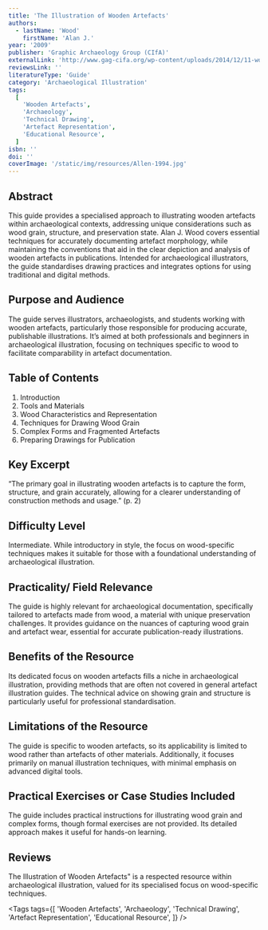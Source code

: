 ```yaml
---
title: 'The Illustration of Wooden Artefacts'
authors:
  - lastName: 'Wood'
    firstName: 'Alan J.'
year: '2009'
publisher: 'Graphic Archaeology Group (CIfA)'
externalLink: 'http://www.gag-cifa.org/wp-content/uploads/2014/12/11-wood.pdf'
reviewsLink: ''
literatureType: 'Guide'
category: 'Archaeological Illustration'
tags:
  [
    'Wooden Artefacts',
    'Archaeology',
    'Technical Drawing',
    'Artefact Representation',
    'Educational Resource',
  ]
isbn: ''
doi: ''
coverImage: '/static/img/resources/Allen-1994.jpg'
---
```


## Abstract

This guide provides a specialised approach to illustrating wooden artefacts within archaeological contexts, addressing unique considerations such as wood grain, structure, and preservation state. Alan J. Wood covers essential techniques for accurately documenting artefact morphology, while maintaining the conventions that aid in the clear depiction and analysis of wooden artefacts in publications. Intended for archaeological illustrators, the guide standardises drawing practices and integrates options for using traditional and digital methods.

## Purpose and Audience

The guide serves illustrators, archaeologists, and students working with wooden artefacts, particularly those responsible for producing accurate, publishable illustrations. It’s aimed at both professionals and beginners in archaeological illustration, focusing on techniques specific to wood to facilitate comparability in artefact documentation.

## Table of Contents

1. Introduction
2. Tools and Materials
3. Wood Characteristics and Representation
4. Techniques for Drawing Wood Grain
5. Complex Forms and Fragmented Artefacts
6. Preparing Drawings for Publication

## Key Excerpt

“The primary goal in illustrating wooden artefacts is to capture the form, structure, and grain accurately, allowing for a clearer understanding of construction methods and usage.” (p. 2)

## Difficulty Level

Intermediate. While introductory in style, the focus on wood-specific techniques makes it suitable for those with a foundational understanding of archaeological illustration.

## Practicality/ Field Relevance

The guide is highly relevant for archaeological documentation, specifically tailored to artefacts made from wood, a material with unique preservation challenges. It provides guidance on the nuances of capturing wood grain and artefact wear, essential for accurate publication-ready illustrations.

## Benefits of the Resource

Its dedicated focus on wooden artefacts fills a niche in archaeological illustration, providing methods that are often not covered in general artefact illustration guides. The technical advice on showing grain and structure is particularly useful for professional standardisation.

## Limitations of the Resource

The guide is specific to wooden artefacts, so its applicability is limited to wood rather than artefacts of other materials. Additionally, it focuses primarily on manual illustration techniques, with minimal emphasis on advanced digital tools.

## Practical Exercises or Case Studies Included

The guide includes practical instructions for illustrating wood grain and complex forms, though formal exercises are not provided. Its detailed approach makes it useful for hands-on learning.

## Reviews

The Illustration of Wooden Artefacts" is a respected resource within archaeological illustration, valued for its specialised focus on wood-specific techniques.

<Tags
  tags={[
    'Wooden Artefacts',
    'Archaeology',
    'Technical Drawing',
    'Artefact Representation',
    'Educational Resource',
  ]}
/>
